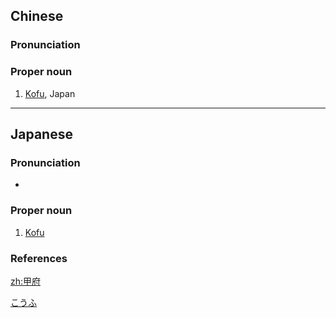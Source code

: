 ==Chinese==
{{zh-forms}}

===Pronunciation===
{{zh-pron
|m=Jiǎfǔ
|cat=pn
}}

===Proper noun===
{{zh-proper noun}}

# [[Kofu]], Japan

----

==Japanese==
{{ja-kanjitab|こう|ふ|yomi=on}}

===Pronunciation===
* {{ja-pron|こうふ|y=o|acc=0|acc_ref=NHK}}

===Proper noun===
{{ja-pos|こうふ|proper}}

# [[Kofu]] {{gloss|the capital city of Yamanashi prefecture}}

===References===
<references/>

[[Category:ja:Cities|こうふ]]

[[zh:甲府]]